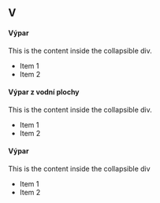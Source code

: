 ## V

#### Výpar
::: collapsible
  <p>This is the content inside the collapsible div.</p>
  <ul>
    <li>Item 1</li>
    <li>Item 2</li>
  </ul>
:::

#### Výpar z vodní plochy
::: collapsible
  <p>This is the content inside the collapsible div.</p>
  <ul>
    <li>Item 1</li>
    <li>Item 2</li>
  </ul>
:::

#### Výpar
::: collapsible
This is the content inside the collapsible div
  <ul>
    <li>Item 1</li>
    <li>Item 2</li>
  </ul>
:::

